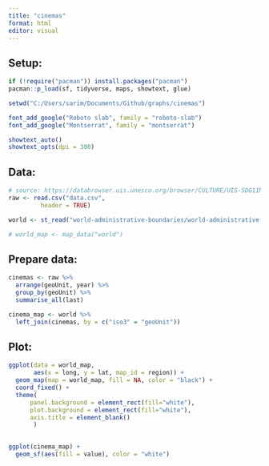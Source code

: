 ```yaml
---
title: "cinemas"
format: html
editor: visual
---
```


## Setup:

```r
if (!require("pacman")) install.packages("pacman")
pacman::p_load(sf, tidyverse, maps, showtext, glue)

setwd("C:/Users/sarim/Documents/Github/graphs/cinemas")

font_add_google("Roboto slab", family = "roboto-slab")
font_add_google("Montserrat", family = "montserrat")

showtext_auto()
showtext_opts(dpi = 300)
```

## Data:

```r

# source: https://databrowser.uis.unesco.org/browser/CULTURE/UIS-SDG11Monitoring/thematic/culfac
raw <- read.csv("data.csv", 
         header = TRUE)

world <- st_read("world-administrative-boundaries/world-administrative-boundaries.shp")

# world_map <- map_data("world")
```

## Prepare data:

```r
cinemas <- raw %>% 
  arrange(geoUnit, year) %>% 
  group_by(geoUnit) %>% 
  summarise_all(last)

cinema_map <- world %>%
  left_join(cinemas, by = c("iso3" = "geoUnit"))

```

## Plot:

```r

ggplot(data = world_map,
       aes(x = long, y = lat, map_id = region)) +
  geom_map(map = world_map, fill = NA, color = "black") +
  coord_fixed() +
  theme(
      panel.background = element_rect(fill="white"),
      plot.background = element_rect(fill="white"),
      axis.title = element_blank()
       )
  
```

```r
ggplot(cinema_map) +
  geom_sf(aes(fill = value), color = "white") 
```
